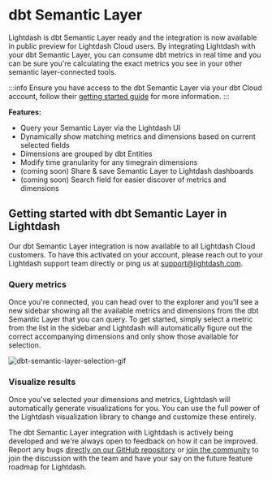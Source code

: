 
# dbt Semantic Layer

Lightdash is dbt Semantic Layer ready and the integration is now available in public preview for Lightdash Cloud users. By integrating Lightdash with your dbt Semantic Layer, you can consume dbt metrics in real time and you can be sure you're calculating the exact metrics you see in your other semantic layer-connected tools.

:::info
Ensure you have access to the dbt Semantic Layer via your dbt Cloud account, follow their [getting started guide](https://docs.getdbt.com/docs/use-dbt-semantic-layer/quickstart-sl) for more information.
:::

**Features:**

- Query your Semantic Layer via the Lightdash UI 
- Dynamically show matching metrics and dimensions based on current selected fields
- Dimensions are grouped by dbt Entities
- Modify time granularity for any timegrain dimensions
- (coming soon) Share & save Semantic Layer to Lightdash dashboards
- (coming soon) Search field for easier discover of metrics and dimensions

## Getting started with dbt Semantic Layer in Lightdash

Our dbt Semantic Layer integration is now available to all Lightdash Cloud customers. To have this activated on your account, please reach out to your Lightdash support team directly or ping us at support@lightdash.com. 

### Query metrics 

Once you're connected, you can head over to the explorer and you'll see a new sidebar showing all the available metrics and dimensions from the dbt Semantic Layer that you can query. To get started, simply select a metric from the list in the sidebar and Lightdash will automatically figure out the correct accompanying dimensions and only show those available for selection. 

![dbt-semantic-layer-selection-gif](assets/dbt-sl-selection.gif)


### Visualize results 

Once you've selected your dimensions and metrics, Lightdash will automatically generate visualizations for you. You can use the full power of the Lightdash visualization library to change and customize these entirely. 


The dbt Semantic Layer integration with Lightdash is actively being developed and we're always open to feedback on how it can be improved. Report any bugs [directly on our GitHub repository](https://github.com/lightdash/lightdash/issues/new?assignees=&labels=%F0%9F%90%9B+bug&projects=&template=bug_report.md&title=) or [join the community](https://join.slack.com/t/lightdash-community/shared_invite/zt-16q953ork-NZr1qdEqxSwB17E2ckUe7A) to join the discussion with the team and have your say on the future feature roadmap for Lightdash. 

